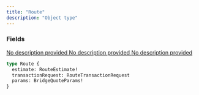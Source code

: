```yaml
---
title: "Route"
description: "Object type"
---
```


### Fields

<a href="/api-reference/types/routeestimate">
  <ResponseField name="estimate" type="RouteEstimate!" required>
    No description provided
  </ResponseField>
</a>

<a href="/api-reference/types/routetransactionrequest">
  <ResponseField name="transactionRequest" type="RouteTransactionRequest">
    No description provided
  </ResponseField>
</a>

<a href="/api-reference/types/bridgequoteparams">
  <ResponseField name="params" type="BridgeQuoteParams!" required>
    No description provided
  </ResponseField>
</a>


```graphql Route
type Route {
  estimate: RouteEstimate!
  transactionRequest: RouteTransactionRequest
  params: BridgeQuoteParams!
}
```
